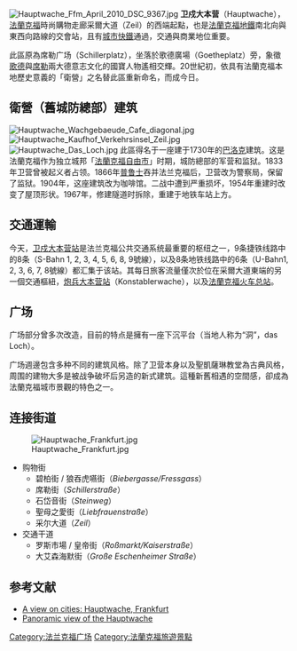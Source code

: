 {{noteTA
|1=zh-hans:州;zh-hant:邦;
|2=zh-hans:联邦;zh-hant:聯邦;
|3=zh-hans:城市州;zh-hant:城邦;
|4=zh-hans:美因;zh-hant:美茵;
|5=zh-hans:卫戍大本营;zh-hant:法蘭克福衛武營;
|6=zh-hans:中转;zh-hant:轉運;
|7=zh-hans:炮兵大本营;zh-hant:法蘭克福炮武營;
}}

[[File:Hauptwache_Ffm_April_2010_DSC_9367.jpg|thumb]]
'''卫戍大本营'''（Hauptwache），[[法蘭克福|法蘭克福]]時尚購物走廊采爾大道（Zeil）的西端起點，也是[[法蘭克福地鐵|法蘭克福地鐵]]南北向與東西向路線的交會站，且有[[法兰克福快铁|城市快鐵]]通過，交通與商業地位重要。

此區原為席勒广场（Schillerplatz），坐落於歌德廣場（Goetheplatz）旁，象徵[[歌德|歌德]]與[[席勒|席勒]]兩大德意志文化的國寶人物遙相交輝。20世紀初，依具有法蘭克福本地歷史意義的「衛營」之名替此區重新命名，而成今日。

== 衛營（舊城防總部）建筑 ==
[[File:Hauptwache_Wachgebaeude_Cafe_diagonal.jpg|thumb]]
[[File:Hauptwache_Kaufhof_Verkehrsinsel_Zeil.jpg|thumb]]
[[File:Hauptwache_Das_Loch.jpg|thumb]]
此區得名于一座建于1730年的[[巴洛克|巴洛克]]建筑。这是法蘭克福作为独立城邦「[[法蘭克福自由市|法蘭克福自由市]]」时期，城防總部的军营和监狱。1833年卫营曾被起义者占领。1866年[[普鲁士|普鲁士]]吞并法兰克福后，卫营改为警察局，保留了监狱。1904年，这座建筑改为咖啡馆。二战中遭到严重损坏，1954年重建时改变了屋顶形状。1967年，修建隧道时拆除，重建于地铁车站上方。

==交通運輸==
今天，[[卫戍大本营站|卫戍大本营站]]是法兰克福公共交通系统最重要的枢纽之一，9条捷铁线路中的8条（S-Bahn 1, 2, 3, 4, 5, 6, 8, 9號線），以及8条地铁线路中的6条（U-Bahn1, 2, 3, 6, 7, 8號線）都汇集于该站。其每日旅客流量僅次於位在采爾大道東端的另一個交通樞紐，[[炮兵大本营站|炮兵大本营站]]（Konstablerwache），以及[[法蘭克福火车总站|法蘭克福火车总站]]。

== 广场 ==
广场部分曾多次改造，目前的特点是擁有一座下沉平台（当地人称为“洞”，das Loch）。 

广场週邊包含多种不同的建筑风格。除了卫营本身以及聖凱薩琳教堂為古典风格，周围的建物大多是被战争破坏后另造的新式建筑。這種新舊相遇的空間感，卻成為法蘭克福城市景觀的特色之一。

== 连接街道 ==
[[File:Hauptwache_Frankfurt.jpg|thumb]]
*购物街
**碧柏街 / 狼吞虎嚥街（''Biebergasse/Fressgass''）
**席勒街（''Schillerstraße''）
**石岱音街（''Steinweg''）
**聖母之愛街（''Liebfrauenstraße''）
**采尔大道（''Zeil''）
*交通干道
**罗斯市場 / 皇帝街（''Roßmarkt/Kaiserstraße''）
**大艾森海默街（''Große Eschenheimer Straße''）

== 参考文献 ==
{{Commonscat-inline|Hauptwache, Frankfurt}}
* [http://www.aviewoncities.com/frankfurt/hauptwache.htm A view on cities: Hauptwache, Frankfurt] {{Wayback|url=http://www.aviewoncities.com/frankfurt/hauptwache.htm |date=20200612004336 }}
* [http://www.panorama-cities.net/frankfurt/hauptwache.html Panoramic view of the Hauptwache] {{Wayback|url=http://www.panorama-cities.net/frankfurt/hauptwache.html |date=20210219132300 }}

{{coord|50|06|48|N|8|40|44|E|region:DE-HE_type:landmark|display=title}}

[[Category:法兰克福广场|Category:法兰克福广场]]
[[Category:法蘭克福旅遊景點|Category:法蘭克福旅遊景點]]